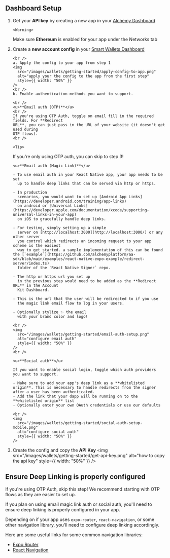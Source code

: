 ## Dashboard Setup

1.  Get your **API key** by creating a new app in your [Alchemy Dashboard](https://dashboard.alchemy.com/apps)

        <Warning>

    Make sure **Ethereum** is enabled for your app under the Networks tab

    </Warning>

2.  Create a **new account config** in your [Smart Wallets Dashboard](https://dashboard.alchemy.com/accounts)

        <br />
        a. Apply the config to your app from step 1
        <img
          src="/images/wallets/getting-started/apply-config-to-app.png"
          alt="apply your the config to the app from the first step"
          style={{ width: "50%" }}
        />
        <br />
        b. Enable authentication methods you want to support.

        <br />
        <u>**Email auth (OTP)**</u>
        <br />
        If you're using OTP Auth, toggle on email fill in the required fields. For **Redirect
        URL**, you can just pass in the URL of your website (it doesn't get used during
        OTP flows).
        <br />

        <Tip>

    If you're only using OTP auth, you can skip to step 3!

    </Tip>

        <u>**Email auth (Magic Link)**</u>

        - To use email auth in your React Native app, your app needs to be set
          up to handle deep links that can be served via http or https.

        - In production
          scenarios, you would want to set up [Android App Links](https://developer.android.com/training/app-links)
          on android or [Universal Links](https://developer.apple.com/documentation/xcode/supporting-universal-links-in-your-app)
          on iOS to gracefully handle deep links.

        - For testing, simply setting up a simple
          server on [http://localhost:3000](http://localhost:3000/) or any other server
          you control which redirects an incoming request to your app scheme is the easiest
          way to get started. a sample implementation of this can be found the [`example`](https://github.com/alchemyplatform/aa-sdk/blob/main/examples/react-native-expo-example/redirect-server/index.ts)
          folder of the `React Native Signer` repo.

        - The http or https url you set up
          in the previous step would need to be added as the **Redirect URL** in the Account
          Kit Dashboard.

        - This is the url that the user will be redirected to if you use
          the magic link email flow to log in your users.

        - Optionally stylize ✨ the email
          with your brand color and logo!

        <br />
        <img
          src="/images/wallets/getting-started/email-auth-setup.png"
          alt="configure email auth"
          style={{ width: "50%" }}
        />
        <br />

        <u>**Social auth**</u>

        If you want to enable social login, toggle which auth providers
        you want to support.

        - Make sure to add your app's deep link as a **whitelisted origin**. This is necessary to handle redirects from the signer after a user has been authenticated.
        - Add the link that your dapp will be running on to the **whitelisted origin** list
        - Optionally enter your own OAuth credentials or use our defaults

        <br />
        <img
          src="/images/wallets/getting-started/social-auth-setup-mobile.png"
          alt="configure social auth"
          style={{ width: "50%" }}
        />

3.  Create the config and copy the **API Key**
    <img
      src="/images/wallets/getting-started/get-api-key.png"
      alt="how to copy the api key"
      style={{ width: "50%" }}
    />

## Ensure Deep Linking is properly configured

<Tip>
  If you're using OTP Auth, skip this step! We recommend starting with OTP flows
  as they are easier to set up.
</Tip>

If you plan on using email magic link auth or social auth, you'll need to ensure deep linking is properly configured in your app.

Depending on if your app uses `expo-router`, `react-navigation`, or some other navigation library, you'll need to configure deep linking accordingly.

Here are some useful links for some common navigation libraries:

- [Expo Router](https://docs.expo.dev/linking/into-your-app/)
- [React Navigation](https://reactnavigation.org/docs/deep-linking/)
